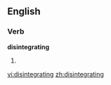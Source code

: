 ==English==

===Verb===
'''disintegrating'''

# {{present participle of|[[disintegrate]]}}

[[vi:disintegrating]]
[[zh:disintegrating]]